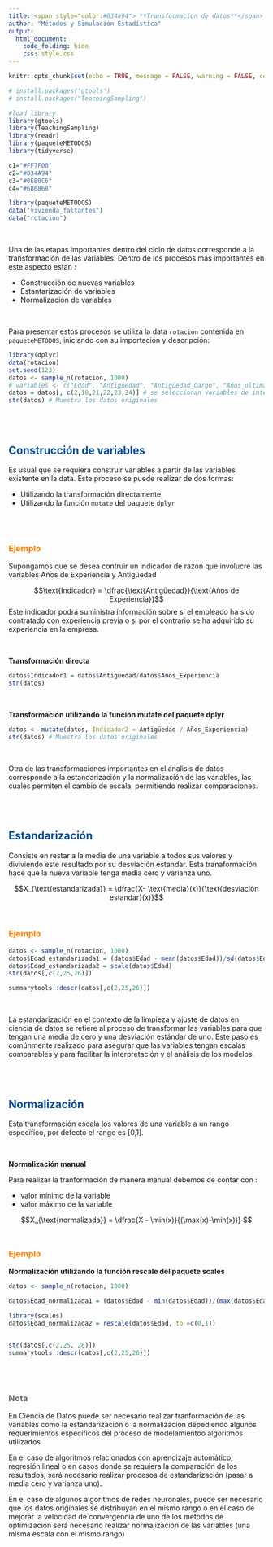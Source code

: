 ```yaml
---
title: <span style="color:#034a94"> **Transformacion de datos**</span>
author: "Métodos y Simulación Estadística"
output:
  html_document:
    code_folding: hide
    css: style.css
---
```


```r
knitr::opts_chunk$set(echo = TRUE, message = FALSE, warning = FALSE, comment = NA)

# install.packages('gtools')
# install.packages("TeachingSampling")

#load library
library(gtools)
library(TeachingSampling)
library(readr)
library(paqueteMETODOS)
library(tidyverse)

c1="#FF7F00"
c2="#034A94"
c3="#0EB0C6"
c4="#686868"

library(paqueteMETODOS)
data("vivienda_faltantes")
data("rotacion")
```

<br/>

Una de las etapas importantes dentro del ciclo de datos corresponde a la transformación de las variables. Dentro de los procesos más importantes en este aspecto estan :

* Construcción de nuevas variables
* Estantarización de variables
* Normalización de variables

<br/>

Para presentar estos procesos se utiliza la data `rotación` contenida en `paqueteMETODOS`, iniciando con su importación y descripción:


```r
library(dplyr)
data(rotacion)
set.seed(123)
datos <- sample_n(rotacion, 1000)
# variables <- c("Edad", "Antigüedad", "Antigüedad_Cargo", "Años_ultima_promoción", "Años_acargo_con_mismo_jefe")
datos = datos[, c(2,18,21,22,23,24)] # se seleccionan variables de interes para facilitar su visualizacion
str(datos) # Muestra los datos originales
```

<br/><br/>

## <span style="color:#034a94"> **Construcción de variables**</span>

Es usual que se requiera construir variables a partir de las variables existente en la data. Este proceso se puede realizar de dos formas:

* Utilizando la transformación directamente 
* Utilizando la función `mutate`  del paquete `dplyr` 

<br/><br/>

### <span style="color:#FF7F00"> **Ejemplo** </span>

Supongamos que se desea contruir un indicador de razón que involucre las variables Años de Experiencia y Antigüedad

$$\text{Indicador} = \dfrac{\text{Antigüedad}}{\text{Años de Experiencia}}$$
Este indicador podrá suministra información sobre si el empleado ha sido contratado con experiencia previa o si por el contrario se ha adquirido su experiencia en la empresa. 


<br/>

**Transformación directa**

```r
datos$Indicador1 = datos$Antigüedad/datos$Años_Experiencia
str(datos) 
```

<br/>

**Transformacion utilizando la función mutate del paquete dplyr**

```r
datos <- mutate(datos, Indicador2 = Antigüedad / Años_Experiencia)
str(datos) # Muestra los datos originales
```

<br/>

Otra de las transformaciones importantes en el analisis de datos corresponde a la estandarización y la normalización  de las variables, las cuales permiten el cambio de escala, permitiendo realizar comparaciones.

<br/><br/>

## <span style="color:#034a94"> **Estandarización**</span>

Consiste en restar a la media de una variable a todos sus valores y diviviendo este resultado por su desviación estandar. Esta tranaformación hace que la nueva variable tenga media cero y varianza uno.


$$X_{\text{estandarizada}} = \dfrac{X- \text{media}(x)}{\text{desviación estandar}(x)}$$

<br/>

### <span style="color:#FF7F00"> **Ejemplo** </span> 

```r
datos <- sample_n(rotacion, 1000)
datos$Edad_estandarizada1 = (datos$Edad - mean(datos$Edad))/sd(datos$Edad)
datos$Edad_estandarizada2 = scale(datos$Edad)
str(datos[,c(2,25,26)]) 

summarytools::descr(datos[,c(2,25,26)])

```


<br/>

La estandarización en el contexto de la limpieza y ajuste de datos en ciencia de datos se refiere al proceso de transformar las variables para que tengan una media de cero y una desviación estándar de uno. Este paso es comúnmente realizado para asegurar que las variables tengan escalas comparables y para facilitar la interpretación y el análisis de los modelos.

<br/><br/>

## <span style="color:#034a94"> **Normalización**</span>

Esta transformación escala los valores de una variable a un rango específico, por defecto el rango es [0,1]. 

<br/>

**Normalización manual**

Para realizar la tranformación de manera manual debemos de contar con :

* valor mínimo de la variable
* valor máximo de la variable



$$X_{\text{normalizada}} = \dfrac{X - \min(x)}{(\max(x)-\min(x))} $$
<br/>

### <span style="color:#FF7F00"> **Ejemplo** </span> 


**Normalización utilizando la función rescale del paquete scales**


```r
datos <- sample_n(rotacion, 1000)

datos$Edad_normalizada1 = (datos$Edad - min(datos$Edad))/(max(datos$Edad)-min(datos$Edad))

library(scales)
datos$Edad_normalizada2 = rescale(datos$Edad, to =c(0,1))


str(datos[,c(2,25, 26)])
summarytools::descr(datos[,c(2,25,26)])
```

<br/><br/>

<div class="content-box-gray">
### <span style="color:#686868"> **Nota** </span>

En Ciencia de Datos puede ser necesario realizar tranformación de las variables como la estandarización o la normalización depediendo algunos requerimientos específicos del proceso de modelamientoo algoritmos utilizados


En el caso de algoritmos relacionados con aprendizaje automático, regresión lineal o en casos donde se requiera la comparación de los resultados, será necesario realizar procesos de estandarización (pasar a media cero y varianza uno).


En el caso de algunos algoritmos de redes neuronales, puede ser necesario que los datos originales se distribuyan en el mismo rango o en el caso de mejorar la velocidad de convergencia de uno de los metodos de optimización será necesario realizar normalización de las variables (una misma escala con el mismo rango) 


</div>